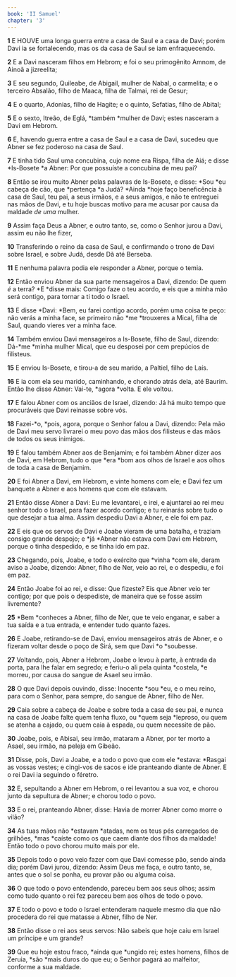 ```yaml
---
book: 'II Samuel'
chapter: '3'
---
```


**1** E HOUVE uma longa guerra entre a casa de Saul e a casa de Davi; porém Davi ia se fortalecendo, mas os da casa de Saul se iam enfraquecendo.

**2** E a Davi nasceram filhos em Hebrom; e foi o seu primogênito Amnom, de Ainoã a jizreelita;

**3** E seu segundo, Quileabe, de Abigail, mulher de Nabal, o carmelita; e o terceiro Absalão, filho de Maaca, filha de Talmai, rei de Gesur;

**4** E o quarto, Adonias, filho de Hagite; e o quinto, Sefatias, filho de Abital;

**5** E o sexto, Itreão, de Eglá, *também *mulher de Davi; estes nasceram a Davi em Hebrom.

**6** E, havendo guerra entre a casa de Saul e a casa de Davi, sucedeu que Abner se fez poderoso na casa de Saul.

**7** E tinha tido Saul uma concubina, cujo nome era Rispa, filha de Aiá; e disse *Is-Bosete *a Abner: Por que possuíste a concubina de meu pai?

**8** Então se irou muito Abner pelas palavras de Is-Bosete, e disse: *Sou *eu cabeça de cão, que *pertença *a Judá? *Ainda *hoje faço beneficência à casa de Saul, teu pai, a seus irmãos, e a seus amigos, e não te entreguei nas mãos de Davi, e tu hoje buscas motivo para me acusar por causa da maldade _de uma_ mulher.

**9** Assim faça Deus a Abner, e outro tanto, se, como o Senhor jurou a Davi, assim eu não lhe fizer,

**10** Transferindo o reino da casa de Saul, e confirmando o trono de Davi sobre Israel, e sobre Judá, desde Dã até Berseba.

**11** E nenhuma palavra podia ele responder a Abner, porque o temia.

**12** Então enviou Abner da sua parte mensageiros a Davi, dizendo: De quem _é_ a terra? *E *disse mais: Comigo faze o teu acordo, e eis que a minha mão será contigo, para tornar a ti todo o Israel.

**13** E disse *Davi: *Bem, eu farei contigo acordo, porém uma coisa te peço: não verás a minha face, se primeiro não *me *trouxeres a Mical, filha de Saul, quando vieres ver a minha face.

**14** Também enviou Davi mensageiros a Is-Bosete, filho de Saul, dizendo: Dá-*me *minha mulher Mical, que eu desposei por cem prepúcios de filisteus.

**15** E enviou Is-Bosete, e tirou-a de seu marido, a Paltiel, filho de Laís.

**16** E ia com ela seu marido, caminhando, e chorando atrás dela, até Baurim. Então lhe disse Abner: Vai-te, *agora *volta. E ele voltou.

**17** E falou Abner com os anciãos de Israel, dizendo: Já há muito tempo que procuráveis que Davi reinasse sobre vós.

**18** Fazei-*o, *pois, agora, porque o Senhor falou a Davi, dizendo: Pela mão de Davi meu servo livrarei o meu povo das mãos dos filisteus e das mãos de todos os seus inimigos.

**19** E falou também Abner aos de Benjamim; e foi também Abner dizer aos de Davi, em Hebrom, tudo o que *era *bom aos olhos de Israel e aos olhos de toda a casa de Benjamim.

**20** E foi Abner a Davi, em Hebrom, e vinte homens com ele; e Davi fez um banquete a Abner e aos homens que com ele estavam.

**21** Então disse Abner a Davi: Eu me levantarei, e irei, e ajuntarei ao rei meu senhor todo o Israel, para fazer acordo contigo; e tu reinarás sobre tudo o que desejar a tua alma. Assim despediu Davi a Abner, e ele foi em paz.

**22** E eis que os servos de Davi e Joabe vieram de uma batalha, e traziam consigo grande despojo; e *já *Abner não estava com Davi em Hebrom, porque o tinha despedido, e se tinha ido em paz.

**23** Chegando, pois, Joabe, e todo o exército que *vinha *com ele, deram aviso a Joabe, dizendo: Abner, filho de Ner, veio ao rei, e o despediu, e foi em paz.

**24** Então Joabe foi ao rei, e disse: Que fizeste? Eis que Abner veio ter contigo; por que pois o despediste, de maneira que se fosse assim livremente?

**25** *Bem *conheces a Abner, filho de Ner, que te veio enganar, e saber a tua saída e a tua entrada, e entender tudo quanto fazes.

**26** E Joabe, retirando-se de Davi, enviou mensageiros atrás de Abner, e o fizeram voltar desde o poço de Sirá, sem que Davi *o *soubesse.

**27** Voltando, pois, Abner a Hebrom, Joabe o levou à parte, à entrada da porta, para lhe falar em segredo; e feriu-o ali pela quinta *costela, *e morreu, por causa do sangue de Asael seu irmão.

**28** O que Davi depois ouvindo, disse: Inocente *sou *eu, e o meu reino, para com o Senhor, para sempre, do sangue de Abner, filho de Ner.

**29** Caia sobre a cabeça de Joabe e sobre toda a casa de seu pai, e nunca na casa de Joabe falte quem tenha fluxo, ou *quem seja *leproso, ou quem se atenha a cajado, ou quem caia à espada, ou quem necessite de pão.

**30** Joabe, pois, e Abisai, seu irmão, mataram a Abner, por ter morto a Asael, seu irmão, na peleja em Gibeão.

**31** Disse, pois, Davi a Joabe, e a todo o povo que com ele *estava: *Rasgai as vossas vestes; e cingi-vos de sacos e ide pranteando diante de Abner. E o rei Davi ia seguindo o féretro.

**32** E, sepultando a Abner em Hebrom, o rei levantou a sua voz, e chorou junto da sepultura de Abner; e chorou todo o povo.

**33** E o rei, pranteando Abner, disse: Havia de morrer Abner como morre o vilão?

**34** As tuas mãos não *estavam *atadas, nem os teus pés carregados de grilhões, *mas *caíste como os que caem diante dos filhos da maldade! Então todo o povo chorou muito mais por ele.

**35** Depois todo o povo veio fazer com que Davi comesse pão, sendo ainda dia; porém Davi jurou, dizendo: Assim Deus me faça, e outro tanto, se, antes que o sol se ponha, eu provar pão ou alguma coisa.

**36** O que todo o povo entendendo, pareceu bem aos seus olhos; assim como tudo quanto o rei fez pareceu bem aos olhos de todo o povo.

**37** E todo o povo e todo o Israel entenderam naquele mesmo dia que não procedera do rei que matasse a Abner, filho de Ner.

**38** Então disse o rei aos seus servos: Não sabeis que hoje caiu em Israel um príncipe e um grande?

**39** Que eu hoje estou fraco, *ainda que *ungido rei; estes homens, filhos de Zeruia, *são *mais duros do que eu; o Senhor pagará ao malfeitor, conforme a sua maldade.

